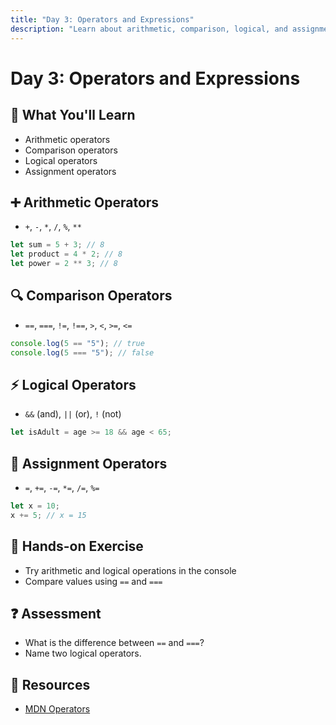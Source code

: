 ```yaml
---
title: "Day 3: Operators and Expressions"
description: "Learn about arithmetic, comparison, logical, and assignment operators in JavaScript."
---
```


# Day 3: Operators and Expressions

## 🎯 What You'll Learn

- Arithmetic operators
- Comparison operators
- Logical operators
- Assignment operators

## ➕ Arithmetic Operators

- `+`, `-`, `*`, `/`, `%`, `**`

```js
let sum = 5 + 3; // 8
let product = 4 * 2; // 8
let power = 2 ** 3; // 8
```

## 🔍 Comparison Operators

- `==`, `===`, `!=`, `!==`, `>`, `<`, `>=`, `<=`

```js
console.log(5 == "5"); // true
console.log(5 === "5"); // false
```

## ⚡ Logical Operators

- `&&` (and), `||` (or), `!` (not)

```js
let isAdult = age >= 18 && age < 65;
```

## 📝 Assignment Operators

- `=`, `+=`, `-=`, `*=`, `/=`, `%=`

```js
let x = 10;
x += 5; // x = 15
```

## 📝 Hands-on Exercise

- Try arithmetic and logical operations in the console
- Compare values using `==` and `===`

## ❓ Assessment

- What is the difference between `==` and `===`?
- Name two logical operators.

## 🔗 Resources

- [MDN Operators](https://developer.mozilla.org/en-US/docs/Web/JavaScript/Guide/Expressions_and_Operators)
